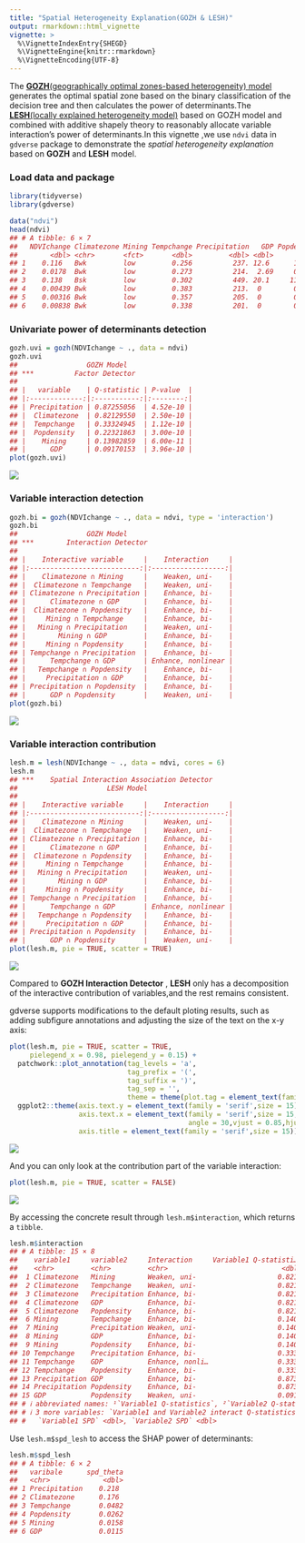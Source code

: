 ```yaml
---
title: "Spatial Heterogeneity Explanation(GOZH & LESH)"
output: rmarkdown::html_vignette
vignette: >
  %\VignetteIndexEntry{SHEGD}
  %\VignetteEngine{knitr::rmarkdown}
  %\VignetteEncoding{UTF-8}
---
```




The [**GOZH**(geographically optimal zones-based heterogeneity) model](https://doi.org/10.1016/j.isprsjprs.2022.01.009) generates the optimal spatial zone based on the binary classification of the decision tree and then calculates the power of determinants.The [**LESH**(locally explained heterogeneity model)](https://doi.org/10.1080/17538947.2023.2271883) based on GOZH model and combined with additive shapely theory to reasonably allocate variable interaction's power of determinants.In this vignette ,we use `ndvi` data in `gdverse` package to demonstrate the *spatial heterogeneity explanation* based on **GOZH** and **LESH** model.

### Load data and package


``` r
library(tidyverse)
library(gdverse)

data("ndvi")
head(ndvi)
## # A tibble: 6 × 7
##   NDVIchange Climatezone Mining Tempchange Precipitation   GDP Popdensity
##        <dbl> <chr>       <fct>       <dbl>         <dbl> <dbl>      <dbl>
## 1    0.116   Bwk         low         0.256          237. 12.6      1.45  
## 2    0.0178  Bwk         low         0.273          214.  2.69     0.801 
## 3    0.138   Bsk         low         0.302          449. 20.1     11.5   
## 4    0.00439 Bwk         low         0.383          213.  0        0.0462
## 5    0.00316 Bwk         low         0.357          205.  0        0.0748
## 6    0.00838 Bwk         low         0.338          201.  0        0.549
```

### Univariate power of determinants detection


``` r
gozh.uvi = gozh(NDVIchange ~ ., data = ndvi)
gozh.uvi
##                 GOZH Model                  
## ***          Factor Detector            
## 
## |   variable    | Q-statistic | P-value  |
## |:-------------:|:-----------:|:--------:|
## | Precipitation | 0.87255056  | 4.52e-10 |
## |  Climatezone  | 0.82129550  | 2.50e-10 |
## |  Tempchange   | 0.33324945  | 1.12e-10 |
## |  Popdensity   | 0.22321863  | 3.00e-10 |
## |    Mining     | 0.13982859  | 6.00e-11 |
## |      GDP      | 0.09170153  | 3.96e-10 |
plot(gozh.uvi)
```

![](../man/figures/shegd/gozh_uni-1.png)

### Variable interaction detection


``` r
gozh.bi = gozh(NDVIchange ~ ., data = ndvi, type = 'interaction')
gozh.bi
##                 GOZH Model                  
## ***        Interaction Detector         
## 
## |    Interactive variable     |    Interaction     |
## |:---------------------------:|:------------------:|
## |    Climatezone ∩ Mining     |    Weaken, uni-    |
## |  Climatezone ∩ Tempchange   |    Weaken, uni-    |
## | Climatezone ∩ Precipitation |    Enhance, bi-    |
## |      Climatezone ∩ GDP      |    Enhance, bi-    |
## |  Climatezone ∩ Popdensity   |    Enhance, bi-    |
## |     Mining ∩ Tempchange     |    Enhance, bi-    |
## |   Mining ∩ Precipitation    |    Weaken, uni-    |
## |        Mining ∩ GDP         |    Enhance, bi-    |
## |     Mining ∩ Popdensity     |    Enhance, bi-    |
## | Tempchange ∩ Precipitation  |    Enhance, bi-    |
## |      Tempchange ∩ GDP       | Enhance, nonlinear |
## |   Tempchange ∩ Popdensity   |    Enhance, bi-    |
## |     Precipitation ∩ GDP     |    Enhance, bi-    |
## | Precipitation ∩ Popdensity  |    Enhance, bi-    |
## |      GDP ∩ Popdensity       |    Weaken, uni-    |
plot(gozh.bi)
```

![](../man/figures/shegd/gozh_bi-1.png)

### Variable interaction contribution


``` r
lesh.m = lesh(NDVIchange ~ ., data = ndvi, cores = 6)
lesh.m
## ***    Spatial Interaction Association Detector      
##                      LESH Model                     
## 
## |    Interactive variable     |    Interaction     |
## |:---------------------------:|:------------------:|
## |    Climatezone ∩ Mining     |    Weaken, uni-    |
## |  Climatezone ∩ Tempchange   |    Weaken, uni-    |
## | Climatezone ∩ Precipitation |    Enhance, bi-    |
## |      Climatezone ∩ GDP      |    Enhance, bi-    |
## |  Climatezone ∩ Popdensity   |    Enhance, bi-    |
## |     Mining ∩ Tempchange     |    Enhance, bi-    |
## |   Mining ∩ Precipitation    |    Weaken, uni-    |
## |        Mining ∩ GDP         |    Enhance, bi-    |
## |     Mining ∩ Popdensity     |    Enhance, bi-    |
## | Tempchange ∩ Precipitation  |    Enhance, bi-    |
## |      Tempchange ∩ GDP       | Enhance, nonlinear |
## |   Tempchange ∩ Popdensity   |    Enhance, bi-    |
## |     Precipitation ∩ GDP     |    Enhance, bi-    |
## | Precipitation ∩ Popdensity  |    Enhance, bi-    |
## |      GDP ∩ Popdensity       |    Weaken, uni-    |
plot(lesh.m, pie = TRUE, scatter = TRUE)
```

![](../man/figures/shegd/lesh-1.png)

Compared to **GOZH Interaction Detector** , **LESH** only has a decomposition of the interactive contribution of variables,and the rest remains consistent.

gdverse supports modifications to the default ploting results, such as adding subfigure annotations and adjusting the size of the text on the x-y axis:


``` r
plot(lesh.m, pie = TRUE, scatter = TRUE,
     pielegend_x = 0.98, pielegend_y = 0.15) +
  patchwork::plot_annotation(tag_levels = 'a',
                             tag_prefix = '(',
                             tag_suffix = ')',
                             tag_sep = '',
                             theme = theme(plot.tag = element_text(family = "serif"))) &
  ggplot2::theme(axis.text.y = element_text(family = 'serif',size = 15),
                 axis.text.x = element_text(family = 'serif',size = 15,
                                            angle = 30,vjust = 0.85,hjust = 0.75),
                 axis.title = element_text(family = 'serif',size = 15))
```

![](../man/figures/shegd/lesh_own-1.png)

And you can only look at the contribution part of the variable interaction:


``` r
plot(lesh.m, pie = TRUE, scatter = FALSE)
```

![](../man/figures/shegd/lesh_only-1.png)

By accessing the concrete result through `lesh.m$interaction`, which returns a `tibble`.


``` r
lesh.m$interaction
## # A tibble: 15 × 8
##    variable1     variable2     Interaction     Variable1 Q-statisti…¹ Variable2 Q-statisti…²
##    <chr>         <chr>         <chr>                            <dbl>                  <dbl>
##  1 Climatezone   Mining        Weaken, uni-                    0.821                  0.140 
##  2 Climatezone   Tempchange    Weaken, uni-                    0.821                  0.333 
##  3 Climatezone   Precipitation Enhance, bi-                    0.821                  0.873 
##  4 Climatezone   GDP           Enhance, bi-                    0.821                  0.0917
##  5 Climatezone   Popdensity    Enhance, bi-                    0.821                  0.223 
##  6 Mining        Tempchange    Enhance, bi-                    0.140                  0.333 
##  7 Mining        Precipitation Weaken, uni-                    0.140                  0.873 
##  8 Mining        GDP           Enhance, bi-                    0.140                  0.0917
##  9 Mining        Popdensity    Enhance, bi-                    0.140                  0.223 
## 10 Tempchange    Precipitation Enhance, bi-                    0.333                  0.873 
## 11 Tempchange    GDP           Enhance, nonli…                 0.333                  0.0917
## 12 Tempchange    Popdensity    Enhance, bi-                    0.333                  0.223 
## 13 Precipitation GDP           Enhance, bi-                    0.873                  0.0917
## 14 Precipitation Popdensity    Enhance, bi-                    0.873                  0.223 
## 15 GDP           Popdensity    Weaken, uni-                    0.0917                 0.223 
## # ℹ abbreviated names: ¹​`Variable1 Q-statistics`, ²​`Variable2 Q-statistics`
## # ℹ 3 more variables: `Variable1 and Variable2 interact Q-statistics` <dbl>,
## #   `Variable1 SPD` <dbl>, `Variable2 SPD` <dbl>
```

Use `lesh.m$spd_lesh` to access the SHAP power of determinants:


``` r
lesh.m$spd_lesh
## # A tibble: 6 × 2
##   varibale      spd_theta
##   <chr>             <dbl>
## 1 Precipitation    0.218 
## 2 Climatezone      0.176 
## 3 Tempchange       0.0482
## 4 Popdensity       0.0262
## 5 Mining           0.0158
## 6 GDP              0.0115
```
